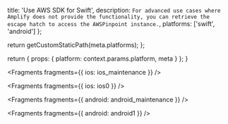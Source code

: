 
  title: 'Use AWS SDK for Swift',
  description: `For advanced use cases where Amplify does not provide the functionality, you can retrieve the escape hatch to access the AWSPinpoint instance.`,
  platforms: ['swift', 'android']
};

  return getCustomStaticPath(meta.platforms);
};

  return {
    props: {
      platform: context.params.platform,
      meta
    }
  };
}


<Fragments fragments={{ ios: ios_maintenance }} />


<Fragments fragments={{ ios: ios0 }} />


<Fragments fragments={{ android: android_maintenance }} />


<Fragments fragments={{ android: android1 }} />
